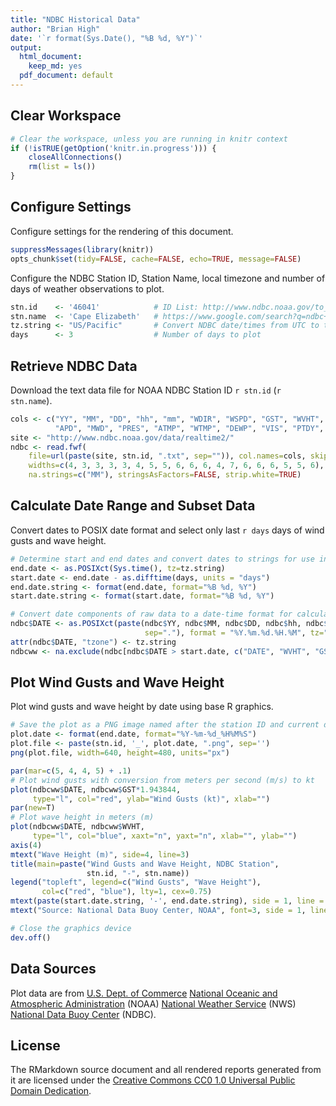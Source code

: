 ```yaml
---
title: "NDBC Historical Data"
author: "Brian High"
date: '`r format(Sys.Date(), "%B %d, %Y")`'
output:
  html_document:
    keep_md: yes
  pdf_document: default
---
```


## Clear Workspace

```r
# Clear the workspace, unless you are running in knitr context
if (!isTRUE(getOption('knitr.in.progress'))) {
    closeAllConnections()
    rm(list = ls())
}
```

## Configure Settings

Configure settings for the rendering of this document.

```r
suppressMessages(library(knitr))
opts_chunk$set(tidy=FALSE, cache=FALSE, echo=TRUE, message=FALSE)
```

Configure the NDBC Station ID, Station Name, local timezone and number of days 
of weather observations to plot. 

```r
stn.id    <- '46041'            # ID List: http://www.ndbc.noaa.gov/to_station.shtml
stn.name  <- 'Cape Elizabeth'   # https://www.google.com/search?q=ndbc+neah+bay
tz.string <- "US/Pacific"       # Convert NDBC date/times from UTC to this timezone
days      <- 3                  # Number of days to plot
```

## Retrieve NDBC Data

Download the text data file for NOAA NDBC Station ID `r stn.id` (`r stn.name`).

```r
cols <- c("YY", "MM", "DD", "hh", "mm", "WDIR", "WSPD", "GST", "WVHT", "DPD", 
          "APD", "MWD", "PRES", "ATMP", "WTMP", "DEWP", "VIS", "PTDY", "TIDE")
site <- "http://www.ndbc.noaa.gov/data/realtime2/"
ndbc <- read.fwf(
    file=url(paste(site, stn.id, ".txt", sep="")), col.names=cols, skip=2,
    widths=c(4, 3, 3, 3, 3, 4, 5, 5, 6, 6, 6, 4, 7, 6, 6, 6, 5, 5, 6), 
    na.strings=c("MM"), stringsAsFactors=FALSE, strip.white=TRUE)
```

## Calculate Date Range and Subset Data

Convert dates to POSIX date format and select only last `r days` days of wind 
gusts and wave height.

```r
# Determine start and end dates and convert dates to strings for use in plot
end.date <- as.POSIXct(Sys.time(), tz=tz.string)
start.date <- end.date - as.difftime(days, units = "days")
end.date.string <- format(end.date, format="%B %d, %Y")
start.date.string <- format(start.date, format="%B %d, %Y")

# Convert date components of raw data to a date-time format for calculations
ndbc$DATE <- as.POSIXct(paste(ndbc$YY, ndbc$MM, ndbc$DD, ndbc$hh, ndbc$mm, 
                              sep="."), format = "%Y.%m.%d.%H.%M", tz="UTC")
attr(ndbc$DATE, "tzone") <- tz.string
ndbcww <- na.exclude(ndbc[ndbc$DATE > start.date, c("DATE", "WVHT", "GST")])
```

## Plot Wind Gusts and Wave Height

Plot wind gusts and wave height by date using base R graphics.

```r
# Save the plot as a PNG image named after the station ID and current date/time
plot.date <- format(end.date, format="%Y-%m-%d_%H%M%S")
plot.file <- paste(stn.id, '_', plot.date, ".png", sep='')
png(plot.file, width=640, height=480, units="px")
```

```r
par(mar=c(5, 4, 4, 5) + .1)
# Plot wind gusts with conversion from meters per second (m/s) to kt
plot(ndbcww$DATE, ndbcww$GST*1.943844, 
     type="l", col="red", ylab="Wind Gusts (kt)", xlab="")
par(new=T)
# Plot wave height in meters (m)
plot(ndbcww$DATE, ndbcww$WVHT, 
     type="l", col="blue", xaxt="n", yaxt="n", xlab="", ylab="")
axis(4)
mtext("Wave Height (m)", side=4, line=3)
title(main=paste("Wind Gusts and Wave Height, NDBC Station", 
                 stn.id, "-", stn.name))
legend("topleft", legend=c("Wind Gusts", "Wave Height"), 
       col=c("red", "blue"), lty=1, cex=0.75)
mtext(paste(start.date.string, '-', end.date.string), side = 1, line = 3)
mtext("Source: National Data Buoy Center, NOAA", font=3, side = 1, line = 4)
```

```r
# Close the graphics device
dev.off()
```

## Data Sources

Plot data are from [U.S. Dept. of Commerce](https://www.commerce.gov/) 
[National Oceanic and Atmospheric Administration](http://www.noaa.gov/) (NOAA) 
[National Weather Service](http://www.weather.gov/) (NWS) 
[National Data Buoy Center](http://www.ndbc.noaa.gov/) (NDBC).

## License

The RMarkdown source document and all rendered reports generated from it are 
licensed under the [Creative Commons CC0 1.0 Universal Public Domain Dedication](https://creativecommons.org/publicdomain/zero/1.0/).

